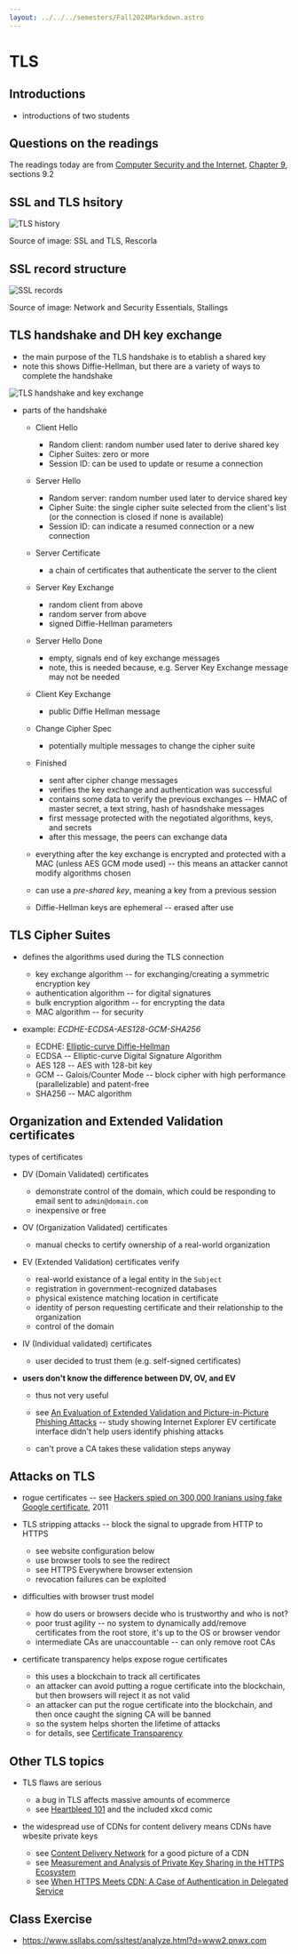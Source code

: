 ```yaml
---
layout: ../../../semesters/Fall2024Markdown.astro
---
```


# TLS

## Introductions

- introductions of two students

## Questions on the readings

The readings today are from
[Computer Security and the Internet](https://people.scs.carleton.ca/~paulv/toolsjewels.html),
[Chapter 9](https://people.scs.carleton.ca/~paulv/toolsjewels/TJrev1/ch9-rev1.pdf),
sections 9.2

## SSL and TLS hsitory

![TLS history](/images/notes/tls-history.png)

Source of image: SSL and TLS, Rescorla

## SSL record structure

![SSL records](/images/notes/SSL-records.png)

Source of image: Network and Security Essentials, Stallings

## TLS handshake and DH key exchange

- the main purpose of the TLS handshake is to etablish a shared key
- note this shows Diffie-Hellman, but there are a variety of ways to complete
  the handshake

![TLS handshake and key exchange](/images/notes/tls-handshake-dh.png)

- parts of the handshake

  - Client Hello
    - Random client: random number used later to derive shared key
    - Cipher Suites: zero or more
    - Session ID: can be used to update or resume a connection
  - Server Hello
    - Random server: random number used later to dervice shared key
    - Cipher Suite: the single cipher suite selected from the client's list (or
      the connection is closed if none is available)
    - Session ID: can indicate a resumed connection or a new connection
  - Server Certificate
    - a chain of certificates that authenticate the server to the client
  - Server Key Exchange
    - random client from above
    - random server from above
    - signed Diffie-Hellman parameters
  - Server Hello Done
    - empty, signals end of key exchange messages
    - note, this is needed because, e.g. Server Key Exchange message may not be
      needed
  - Client Key Exchange
    - public Diffie Hellman message
  - Change Cipher Spec
    - potentially multiple messages to change the cipher suite
  - Finished

    - sent after cipher change messages
    - verifies the key exchange and authentication was successful
    - contains some data to verify the previous exchanges -- HMAC of master
      secret, a text string, hash of hasndshake messages
    - first message protected with the negotiated algorithms, keys, and secrets
    - after this message, the peers can exchange data

  - everything after the key exchange is encrypted and protected with a MAC
    (unless AES GCM mode used) -- this means an attacker cannot modify
    algorithms chosen
  - can use a _pre-shared key_, meaning a key from a previous session
  - Diffie-Hellman keys are ephemeral -- erased after use

## TLS Cipher Suites

- defines the algorithms used during the TLS connection

  - key exchange algorithm -- for exchanging/creating a symmetric encryption key
  - authentication algorithm -- for digital signatures
  - bulk encryption algorithm -- for encrypting the data
  - MAC algorithm -- for security

- example: _ECDHE-ECDSA-AES128-GCM-SHA256_

  - ECDHE:
    [Elliptic-curve Diffie-Hellman](https://en.wikipedia.org/wiki/Elliptic-curve_Diffie–Hellman)
  - ECDSA -- Elliptic-curve Digital Signature Algorithm
  - AES 128 -- AES with 128-bit key
  - GCM -- Galois/Counter Mode -- block cipher with high performance
    (parallelizable) and patent-free
  - SHA256 -- MAC algorithm

## Organization and Extended Validation certificates

types of certificates

- DV (Domain Validated) certificates
  - demonstrate control of the domain, which could be responding to email sent
    to `admin@domain.com`
  - inexpensive or free
- OV (Organization Validated) certificates
  - manual checks to certify ownership of a real-world organization
- EV (Extended Validation) certificates verify
  - real-world existance of a legal entity in the `Subject`
  - registration in government-recognized databases
  - physical existence matching location in certificate
  - identity of person requesting certificate and their relationship to the
    organization
  - control of the domain
- IV (Individual validated) certificates

  - user decided to trust them (e.g. self-signed certificates)

- **users don't know the difference between DV, OV, and EV**

  - thus not very useful

  - see
    [An Evaluation of Extended Validation and Picture-in-Picture Phishing Attacks](https://www.adambarth.com/papers/2007/jackson-simon-tan-barth.pdf)
    -- study showing Internet Explorer EV certificate interface didn't help
    users identify phishing attacks
  - can't prove a CA takes these validation steps anyway

## Attacks on TLS

- rogue certificates -- see
  [Hackers spied on 300,000 Iranians using fake Google certificate](https://www.computerworld.com/article/2510951/hackers-spied-on-300-000-iranians-using-fake-google-certificate.html),
  2011

- TLS stripping attacks -- block the signal to upgrade from HTTP to HTTPS

  - see website configuration below
  - use browser tools to see the redirect
  - see HTTPS Everywhere browser extension
  - revocation failures can be exploited

- difficulties with browser trust model

  - how do users or browsers decide who is trustworthy and who is not?
  - poor trust agility -- no system to dynamically add/remove certificates from
    the root store, it's up to the OS or browser vendor
  - intermediate CAs are unaccountable -- can only remove root CAs

- certificate transparency helps expose rogue certificates

  - this uses a blockchain to track all certificates
  - an attacker can avoid putting a rogue certificate into the blockchain, but
    then browsers will reject it as not valid
  - an attacker can put the rogue certificate into the blockchain, and then once
    caught the signing CA will be banned
  - so the system helps shorten the lifetime of attacks
  - for details, see
    [Certificate Transparency](https://dl.acm.org/doi/pdf/10.1145/2659897)

## Other TLS topics

- TLS flaws are serious

  - a bug in TLS affects massive amounts of ecommerce
  - see
    [Heartbleed 101](https://ieeexplore.ieee.org/stamp/stamp.jsp?arnumber=6876249)
    and the included xkcd comic

- the widespread use of CDNs for content delivery means CDNs have wbesite
  private keys
  - see
    [Content Delivery Network](https://learn.microsoft.com/en-us/power-pages/configure/configure-cdn)
    for a good picture of a CDN
  - see
    [Measurement and Analysis of Private Key Sharing in the HTTPS Ecosystem](https://dl.acm.org/doi/pdf/10.1145/2976749.2978301)
  - see
    [When HTTPS Meets CDN: A Case of Authentication in Delegated Service](https://ieeexplore.ieee.org/stamp/stamp.jsp?tp=&arnumber=6956557)

## Class Exercise

- https://www.ssllabs.com/ssltest/analyze.html?d=www2.pnwx.com
